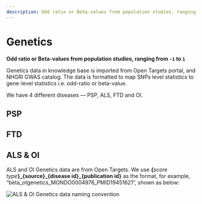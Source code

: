 ```yaml
---
description: Odd ratio or Beta-values from population studies, ranging from -1 to 1
---
```


# Genetics

**Odd ratio or Beta-values from population studies, ranging from `-1` to `1`**

Genetics data in knowledge base is imported from Open Targets portal, and NHGRI GWAS catalog. The data is formatted to map SNPs level statistics to gene-level statistics i.e. odd-ratio or beta-value.

We have 4 different diseases — PSP, ALS, FTD and OI.

## PSP

## FTD

## ALS & OI

ALS and OI Genetics data are from Open Targets. We use **\{**_score type_**\}\_\{source\}\_\{disease id\}\_\{publication id}** as the format, for example, “beta\_otgenetics\_MONDO0004976\_PMID19451621”, shown as below:

![ALS & OI Genetics data naming convention](../../../../public/image/docs/als-oi-genetics-data-naming-convention.png)